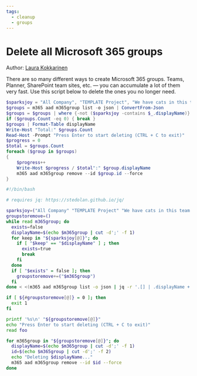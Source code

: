 ```yaml
---
tags:  
  - cleanup
  - groups
---
```



# Delete all Microsoft 365 groups

Author: [Laura Kokkarinen](https://laurakokkarinen.com/does-it-spark-joy-powershell-scripts-for-keeping-your-development-environment-tidy-and-spotless/#delete-all-office-365-groups)

There are so many different ways to create Microsoft 365 groups. Teams, Planner, SharePoint team sites, etc. — you can accumulate a lot of them very fast. Use this script below to delete the ones you no longer need.

<Tabs>
  <TabItem value="PowerShell">

  ```powershell
  $sparksjoy = "All Company", "TEMPLATE Project", "We have cats in this team! Join!"
  $groups = m365 aad m365group list -o json | ConvertFrom-Json
  $groups = $groups | where {-not ($sparksjoy -contains $_.displayName)}
  if ($groups.Count -eq 0) { break }
  $groups | Format-Table displayName
  Write-Host "Total:" $groups.Count
  Read-Host -Prompt "Press Enter to start deleting (CTRL + C to exit)"
  $progress = 0
  $total = $groups.Count
  foreach ($group in $groups)
  {
      $progress++
      Write-Host $progress / $total":" $group.displayName
      m365 aad m365group remove --id $group.id --force
  }
  ```

  </TabItem>
  <TabItem value="Bash">

  ```bash
  #!/bin/bash

  # requires jq: https://stedolan.github.io/jq/

  sparksjoy=("All Company" "TEMPLATE Project" "We have cats in this team! Join!")
  groupstoremove=()
  while read m365group; do
    exists=false
    displayName=$(echo $m365group | cut -d';' -f 1)
    for keep in "${sparksjoy[@]}"; do
      if [ "$keep" == "$displayName" ] ; then
        exists=true
        break
      fi
    done
    if [ "$exists" = false ]; then
      groupstoremove+=("$m365group")
    fi
  done < <(m365 aad m365group list -o json | jq -r '.[] | .displayName + ";" + .id')

  if [ ${#groupstoremove[@]} = 0 ]; then
    exit 1
  fi

  printf '%s\n' "${groupstoremove[@]}"
  echo "Press Enter to start deleting (CTRL + C to exit)"
  read foo

  for m365group in "${groupstoremove[@]}"; do
    displayName=$(echo $m365group | cut -d';' -f 1)
    id=$(echo $m365group | cut -d';' -f 2)
    echo "Deleting $displayName..."
    m365 aad m365group remove --id $id --force
  done
  ```

  </TabItem>
</Tabs>

